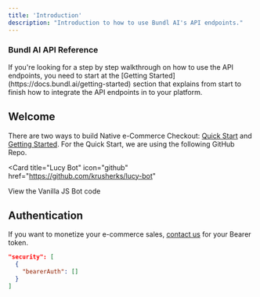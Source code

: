 ```yaml
---
title: 'Introduction'
description: "Introduction to how to use Bundl AI's API endpoints."
---
```

### Bundl AI API Reference
<Note>
  If you're looking for a step by step walkthrough on how to use the API endpoints, you need to start at the [Getting Started](https://docs.bundl.ai/getting-started) section that explains from start to finish how to integrate the API endpoints in to your platform.
</Note>

## Welcome

There are two ways to build Native e-Commerce Checkout: [Quick Start](https://docs.bundl.aiquickstart) and [Getting Started](https://docs.bundl.ai/getting-started). For the Quick Start, we are using the following GitHub Repo.

<Card
  title="Lucy Bot"
  icon="github"
  href="https://github.com/krusherks/lucy-bot"
>
  View the Vanilla JS Bot code
</Card>

## Authentication

If you want to monetize your e-commerce sales, [contact us](mailto:krusherks@gmail.com) for your Bearer token.

```json
"security": [
  {
    "bearerAuth": []
  }
]
```

